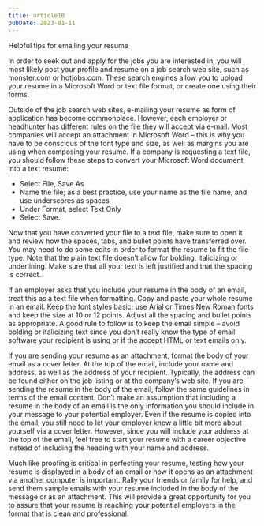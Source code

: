 ```yaml
---
title: article10
pubDate: 2023-01-11
---
```


Helpful tips for emailing your resume

In order to seek out and apply for the jobs you are interested in, you will most likely post your profile and resume on a job search web site, such as monster.com or hotjobs.com. These search engines allow you to upload your resume in a Microsoft Word or text file format, or create one using their forms. 

Outside of the job search web sites, e-mailing your resume as form of application has become commonplace. However, each employer or headhunter has different rules on the file they will accept via e-mail. Most companies will accept an attachment in Microsoft Word – this is why you have to be conscious of the font type and size, as well as margins you are using when composing your resume. If a company is requesting a text file, you should follow these steps to convert your Microsoft Word document into a text resume:
-	Select File, Save As
-	Name the file; as a best practice, use your name as the file name, and use underscores as spaces
-	Under Format, select Text Only
-	Select Save.

Now that you have converted your file to a text file, make sure to open it and review how the spaces, tabs, and bullet points have transferred over. You may need to do some edits in order to format the resume to fit the file type. Note that the plain text file doesn’t allow for bolding, italicizing or underlining. Make sure that all your text is left justified and that the spacing is correct. 

If an employer asks that you include your resume in the body of an email, treat this as a text file when formatting. Copy and paste your whole resume in an email. Keep the font styles basic; use Arial or Times New Roman fonts and keep the size at 10 or 12 points. Adjust all the spacing and bullet points as appropriate. A good rule to follow is to keep the email simple – avoid bolding or italicizing text since you don’t really know the type of email software your recipient is using or if the accept HTML or text emails only. 

If you are sending your resume as an attachment, format the body of your email as a cover letter. At the top of the email, include your name and address, as well as the address of your recipient. Typically, the address can be found either on the job listing or at the company’s web site. If you are sending the resume in the body of the email, follow the same guidelines in terms of the email content. Don’t make an assumption that including a resume in the body of an email is the only information you should include in your message to your potential employer. Even if the resume is copied into the email, you still need to let your employer know a little bit more about yourself via a cover letter. However, since you will include your address at the top of the email, feel free to start your resume with a career objective instead of including the heading with your name and address. 

Much like proofing is critical in perfecting your resume, testing how your resume is displayed in a body of an email or how it opens as an attachment via another computer is important. Rally your friends or family for help, and send them sample emails with your resume included in the body of the message or as an attachment. This will provide a great opportunity for you to assure that your resume is reaching your potential employers in the format that is clean and professional.